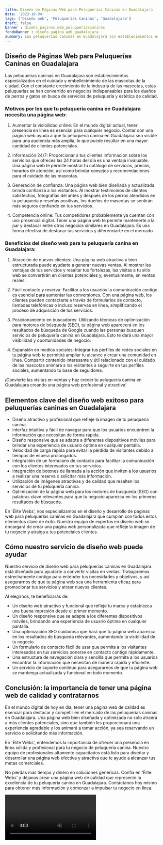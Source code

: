 ```yaml
---
title: Diseño de Páginas Web para Peluquerías Caninas en Guadalajara
date: '2023-10-04'
tags: ['Diseño web', 'Peluquerías Caninas', 'Guadalajara']
draft: false
banner : diseño_paginas_web_peluqueríascaninas
fondoBanner : diseño_pagina_web_guadalajara
summary: Las peluquerías caninas en Guadalajara son establecimientos especializados en el cuidado y embellecimiento de las mascotas de la ciudad. Con el constante crecimiento de la industria de las mascotas, estas peluquerías se han convertido en negocios indispensables para los dueños de perros y gatos en busca de servicios de peluquería y estética de calidad.
---
```


## Diseño de Páginas Web para Peluquerías Caninas en Guadalajara

Las peluquerías caninas en Guadalajara son establecimientos especializados en el cuidado y embellecimiento de las mascotas de la ciudad. Con el constante crecimiento de la industria de las mascotas, estas peluquerías se han convertido en negocios indispensables para los dueños de perros y gatos en busca de servicios de peluquería y estética de calidad.

### Motivos por los que tu peluquería canina en Guadalajara necesita una página web:

1. Aumentar la visibilidad online: En el mundo digital actual, tener presencia en línea es esencial para cualquier negocio. Contar con una página web ayuda a que tu peluquería canina en Guadalajara sea visible para una audiencia más amplia, lo que puede resultar en una mayor cantidad de clientes potenciales.

2. Información 24/7: Proporcionar a tus clientes información sobre los servicios que ofreces las 24 horas del día es una ventaja invaluable. Una página web te permite mostrar tu catálogo de servicios, precios, horarios de atención, así como brindar consejos y recomendaciones para el cuidado de las mascotas.

3. Generación de confianza: Una página web bien diseñada y actualizada brinda confianza a los visitantes. Al mostrar testimonios de clientes satisfechos, fotografías del antes y después de los perros atendidos en tu peluquería y reseñas positivas, los dueños de mascotas se sentirán más seguros confiando en tus servicios.

4. Competencia online: Tus competidores probablemente ya cuentan con una presencia digital. Tener una página web te permite mantenerte a la par y destacar entre otros negocios similares en Guadalajara. Es una forma efectiva de destacar tus servicios y diferenciarte en el mercado.

### Beneficios del diseño web para tu peluquería canina en Guadalajara:

1. Atracción de nuevos clientes: Una página web atractiva y bien estructurada puede ayudarte a generar nuevas ventas. Al mostrar las ventajas de tus servicios y resaltar tus fortalezas, las visitas a tu sitio web se convertirán en clientes potenciales y, eventualmente, en ventas reales.

2. Fácil contacto y reserva: Facilitar a los usuarios la comunicación contigo es esencial para aumentar las conversiones. Con una página web, los clientes pueden contactarte a través de formularios de contacto, llamadas telefónicas o incluso reservas en línea, simplificando el proceso de adquisición de tus servicios.

3. Posicionamiento en buscadores: Utilizando técnicas de optimización para motores de búsqueda (SEO), tu página web aparecerá en los resultados de búsqueda de Google cuando las personas busquen servicios de peluquería canina en Guadalajara. Esto te dará una mayor visibilidad y oportunidades de negocio.

4. Expansión en medios sociales: Integrar tus perfiles de redes sociales en tu página web te permitirá ampliar tu alcance y crear una comunidad en línea. Compartir contenido interesante y útil relacionado con el cuidado de las mascotas animará a los visitantes a seguirte en tus perfiles sociales, aumentando tu base de seguidores.

¡Convierte las visitas en ventas y haz crecer tu peluquería canina en Guadalajara creando una página web profesional y atractiva!

<GifSeo />

<Cta />

## Elementos clave del diseño web exitoso para peluquerías caninas en Guadalajara

- Diseño atractivo y profesional que refleje la imagen de tu peluquería canina.
- Interfaz intuitiva y fácil de navegar para que los usuarios encuentren la información que necesitan de forma rápida.
- Diseño responsive que se adapte a diferentes dispositivos móviles para brindar una experiencia de usuario óptima en cualquier pantalla.
- Velocidad de carga rápida para evitar la pérdida de visitantes debido a tiempos de espera prolongados.
- Integración de un formulario de contacto para facilitar la comunicación con los clientes interesados en tus servicios.
- Integración de botones de llamada a la acción que inviten a los usuarios a realizar una reserva o solicitar más información.
- Utilización de imágenes atractivas y de calidad que resalten los servicios de tu peluquería canina.
- Optimización de la página web para los motores de búsqueda (SEO) con palabras clave relevantes para que tu negocio aparezca en los primeros resultados de búsqueda.

En 'Élite Webs', nos especializamos en el diseño y desarrollo de páginas web para peluquerías caninas en Guadalajara que cumplan con todos estos elementos clave de éxito. Nuestro equipo de expertos en diseño web se encargará de crear una página web personalizada que refleje la imagen de tu negocio y atraiga a tus potenciales clientes.

## Cómo nuestro servicio de diseño web puede ayudar

Nuestro servicio de diseño web para peluquerías caninas en Guadalajara está diseñado para ayudarte a convertir visitas en ventas. Trabajaremos estrechamente contigo para entender tus necesidades y objetivos, y así asegurarnos de que tu página web sea una herramienta eficaz para promocionar tus servicios y atraer nuevos clientes.

Al elegirnos, te beneficiarás de:

- Un diseño web atractivo y funcional que refleje tu marca y establezca una buena impresión desde el primer momento.
- Un diseño responsive que se adapte a los diferentes dispositivos móviles, brindando una experiencia de usuario óptima en cualquier pantalla.
- Una optimización SEO cuidadosa que hará que tu página web aparezca en los resultados de búsqueda relevantes, aumentando la visibilidad de tu negocio.
- Un formulario de contacto fácil de usar que permita a los visitantes interesados en tus servicios ponerse en contacto contigo rápidamente.
- Una estructura de navegación clara y sencilla que permita a los usuarios encontrar la información que necesitan de manera rápida y eficiente.
- Un servicio de soporte continuo para asegurarnos de que tu página web se mantenga actualizada y funcional en todo momento.

## Conclusión: la importancia de tener una página web de calidad y contratarnos

En el mundo digital de hoy en día, tener una página web de calidad es esencial para destacar y competir en el mercado de las peluquerías caninas en Guadalajara. Una página web bien diseñada y optimizada no solo atraerá a más clientes potenciales, sino que también les proporcionará una experiencia agradable y los animará a tomar acción, ya sea reservando un servicio o solicitando más información.

En 'Élite Webs', entendemos la importancia de ofrecer una presencia en línea sólida y profesional para tu negocio de peluquería canina. Nuestro equipo de profesionales altamente capacitados está listo para diseñar y desarrollar una página web efectiva y atractiva que te ayude a alcanzar tus metas comerciales.

No pierdas más tiempo y dinero en soluciones genéricas. Confía en 'Élite Webs' y déjanos crear una página web de calidad que represente la excelencia de tu peluquería canina en Guadalajara. Contáctanos hoy mismo para obtener más información y comenzar a impulsar tu negocio en línea.

<Video />

<CtaBot job='Peluquerías Caninas' city='Guadalajara'/>

<Gmaps query='Guadalajara+españa+maps' />